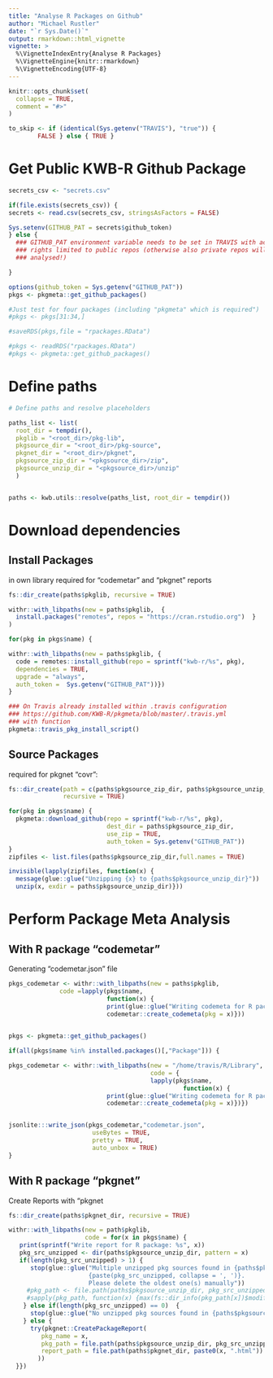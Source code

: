 ```yaml
---
title: "Analyse R Packages on Github"
author: "Michael Rustler"
date: "`r Sys.Date()`"
output: rmarkdown::html_vignette
vignette: >
  %\VignetteIndexEntry{Analyse R Packages}
  %\VignetteEngine{knitr::rmarkdown}
  %\VignetteEncoding{UTF-8}
---
```


```r
knitr::opts_chunk$set(
  collapse = TRUE,
  comment = "#>"
)

to_skip <- if (identical(Sys.getenv("TRAVIS"), "true")) {
        FALSE } else { TRUE }
```



# Get Public KWB-R Github Package 

```r

  
secrets_csv <- "secrets.csv"

if(file.exists(secrets_csv)) {
secrets <- read.csv(secrets_csv, stringsAsFactors = FALSE)

Sys.setenv(GITHUB_PAT = secrets$github_token)
} else {
  ### GITHUB_PAT environment variable needs to be set in TRAVIS with access 
  ### rights limited to public repos (otherwise also private repos will be 
  ### analysed!)

}

options(github_token = Sys.getenv("GITHUB_PAT"))
pkgs <- pkgmeta::get_github_packages()

#Just test for four packages (including "pkgmeta" which is required")
#pkgs <- pkgs[31:34,]

#saveRDS(pkgs,file = "rpackages.RData")

#pkgs <- readRDS("rpackages.RData")
#pkgs <- pkgmeta::get_github_packages()

``` 

# Define paths 

```r
# Define paths and resolve placeholders

paths_list <- list(
  root_dir = tempdir(),
  pkglib = "<root_dir>/pkg-lib",
  pkgsource_dir = "<root_dir>/pkg-source",
  pkgnet_dir = "<root_dir>/pkgnet",
  pkgsource_zip_dir = "<pkgsource_dir>/zip",
  pkgsource_unzip_dir = "<pkgsource_dir>/unzip"
  )


paths <- kwb.utils::resolve(paths_list, root_dir = tempdir())

```


# Download dependencies

## Install Packages

in own library required for "codemetar" and "pkgnet" reports

```r


fs::dir_create(paths$pkglib, recursive = TRUE)

withr::with_libpaths(new = paths$pkglib,  {
  install.packages("remotes", repos = "https://cran.rstudio.org")  }
)

for(pkg in pkgs$name) {

withr::with_libpaths(new = paths$pkglib, {
  code = remotes::install_github(repo = sprintf("kwb-r/%s", pkg),
  dependencies = TRUE,
  upgrade = "always",
  auth_token =  Sys.getenv("GITHUB_PAT"))})
}

```
```r
### On Travis already installed within .travis configuration
### https://github.com/KWB-R/pkgmeta/blob/master/.travis.yml
### with function 
pkgmeta::travis_pkg_install_script()
```





## Source Packages 

required for pkgnet "covr":

```r

fs::dir_create(path = c(paths$pkgsource_zip_dir, paths$pkgsource_unzip_dir), 
               recursive = TRUE)

for(pkg in pkgs$name) {
  pkgmeta::download_github(repo = sprintf("kwb-r/%s", pkg),
                           dest_dir = paths$pkgsource_zip_dir,
                           use_zip = TRUE,
                           auth_token = Sys.getenv("GITHUB_PAT"))
}
zipfiles <- list.files(paths$pkgsource_zip_dir,full.names = TRUE)

invisible(lapply(zipfiles, function(x) {
  message(glue::glue("Unzipping {x} to {paths$pkgsource_unzip_dir}"))
  unzip(x, exdir = paths$pkgsource_unzip_dir)}))

```



# Perform Package Meta Analysis

## With R package "codemetar"

Generating "codemetar.json" file

```r

pkgs_codemetar <- withr::with_libpaths(new = paths$pkglib,
              code =lapply(pkgs$name,
                           function(x) {
                           print(glue::glue("Writing codemeta for R package {x}"))
                           codemetar::create_codemeta(pkg = x)}))
                                                     
```

```r

pkgs <- pkgmeta::get_github_packages()

if(all(pkgs$name %in% installed.packages()[,"Package"])) {

pkgs_codemetar <- withr::with_libpaths(new = "/home/travis/R/Library",
                                       code = {
                                       lapply(pkgs$name,
                                                function(x) {
                           print(glue::glue("Writing codemeta for R package {x}"))
                           codemetar::create_codemeta(pkg = x)})})


jsonlite:::write_json(pkgs_codemetar,"codemetar.json",
                       useBytes = TRUE,
                       pretty = TRUE,
                       auto_unbox = TRUE)
}

```


## With R package "pkgnet"

Create Reports with "pkgnet

```r
fs::dir_create(paths$pkgnet_dir, recursive = TRUE)

withr::with_libpaths(new = path$pkglib,
                     code = for(x in pkgs$name) {
   print(sprintf("Write report for R package: %s", x))
   pkg_src_unzipped <- dir(paths$pkgsource_unzip_dir, pattern = x)
   if(length(pkg_src_unzipped) > 1) {
      stop(glue::glue("Multiple unzipped pkg sources found in {paths$pkgsource_unzip_dir}:
                      {paste(pkg_src_unzipped, collapse = ', ')}.
                      Please delete the oldest one(s) manually"))
     #pkg_path <- file.path(paths$pkgsource_unzip_dir, pkg_src_unzipped),
     #sapply(pkg_path, function(x) {max(fs::dir_info(pkg_path[x])$modification_time)})
    } else if(length(pkg_src_unzipped) == 0)  {
      stop(glue::glue("No unzipped pkg sources found in {paths$pkgsource_unzip_dir}"))
    } else {
      try(pkgnet::CreatePackageReport(
         pkg_name = x,
         pkg_path = file.path(paths$pkgsource_unzip_dir, pkg_src_unzipped),
         report_path = file.path(paths$pkgnet_dir, paste0(x, ".html"))
        ))
  }})


```




